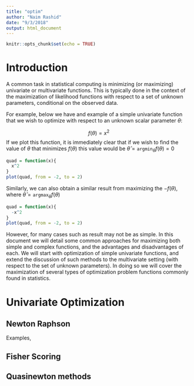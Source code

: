 ```yaml
---
title: "optim"
author: "Naim Rashid"
date: "9/3/2018"
output: html_document
---
```


```r
knitr::opts_chunk$set(echo = TRUE)
```

# Introduction
A common task in statistical computing is minimizing (or maximizing) univariate or multivariate functions.  This is typically done in the context of the maximization of likelihood functions with respect to a set of unknown parameters, conditional on the observed data.  

For example, below we have and example of a simple univariate function that we wish to optimize with respect to an unknown scalar parameter $\theta$:

$$f(\theta) = x^2$$
If we plot this function, it is immediately clear that if we wish to find the value of $\theta$ that minimizes $f(\theta)$ this value would be $\hat{\theta} = \texttt{argmin}_\theta f(\theta) = 0$

```r
quad = function(x){
  x^2
}
plot(quad, from = -2, to = 2)

```

Similarly, we can also obtain a similar result from maximizing the $-f(\theta)$, where $\hat{\theta} = \texttt{argmax}_\theta f(\theta)$

```r
quad = function(x){
  -x^2
}
plot(quad, from = -2, to = 2)

```

However, for many cases such as result may not be as simple.  In this document we will detail some common approaches for maximizing both simple and complex functions, and the advantages and disadvantages of each.  We will start with optimization of simple univariate functions, and extend the discussion of such methods to the multivariate setting (with respect to the set of unknown parameters).  In doing so we will cover the maximization of several  types of optimization problem functions commonly found in statistics. 

# Univariate Optimization

## Newton Raphson

Examples, 

## Fisher Scoring

## Quasinewton methods


